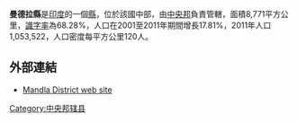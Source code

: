 '''曼德拉縣'''是[[印度|印度]]的一個[[縣|縣]]，位於該國中部，由[[中央邦|中央邦]]負責管轄，面積8,771平方公里，[[識字率|識字率]]為68.28%，人口在2001至2011年期間增長17.81%，2011年人口1,053,522，人口密度每平方公里120人。

==外部連結==
*[http://mandla.nic.in Mandla District web site] {{Wayback|url=http://mandla.nic.in/ |date=20200807203358 }}

{{coord|22|42|N|81|00|E|region:IN_type:adm2nd|display=title}}

{{印度行政区划小作品}}
[[Category:中央邦辖县|Category:中央邦辖县]]